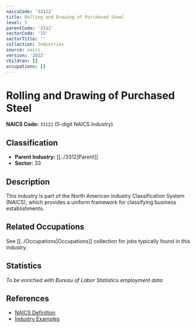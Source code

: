 ```yaml
---
naicsCode: '33122'
title: Rolling and Drawing of Purchased Steel
level: 5
parentCode: '3312'
sectorCode: '33'
sectorTitle: ''
collection: Industries
source: naics
version: '2022'
children: []
occupations: []
---
```

# Rolling and Drawing of Purchased Steel

**NAICS Code:** `33122` (5-digit NAICS Industry)

## Classification

- **Parent Industry:** [[../3312|Parent]]
- **Sector:** 33

## Description

This industry is part of the North American Industry Classification System (NAICS), which provides a uniform framework for classifying business establishments.

## Related Occupations

See [[../Occupations|Occupations]] collection for jobs typically found in this industry.

## Statistics

*To be enriched with Bureau of Labor Statistics employment data*

## References

- [NAICS Definition](https://www.census.gov/naics/)
- [Industry Examples](https://www.census.gov/naics/2022NAICS/)
